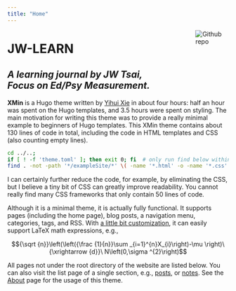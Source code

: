 ```yaml
---
title: "Home"
---
```


[<img src="favicon.ico" style="max-width:15%;min-width:40px;float:right;" alt="Github repo" />](https://github.com/yihui/hugo-xmin)

# JW-LEARN
## _A learning journal by JW Tsai,</br>Focus on Ed/Psy Measurement._

**XMin** is a Hugo theme written by [Yihui Xie](https://yihui.org) in about four hours: half an hour was spent on the Hugo templates, and 3.5 hours were spent on styling. The main motivation for writing this theme was to provide a really minimal example to beginners of Hugo templates. This XMin theme contains about 130 lines of code in total, including the code in HTML templates and CSS (also counting empty lines).

```bash
cd ../..;
if [ ! -f 'theme.toml' ]; then exit 0; fi  # only run find below within the theme example site
find . -not -path '*/exampleSite/*' \( -name '*.html' -o -name '*.css' \) | xargs wc -l
```

I can certainly further reduce the code, for example, by eliminating the CSS, but I believe a tiny bit of CSS can greatly improve readability. You cannot really find many CSS frameworks that only contain 50 lines of code.

Although it is a minimal theme, it is actually fully functional. It supports pages (including the home page), blog posts, a navigation menu, categories, tags, and RSS. With [a little bit customization](https://github.com/yihui/hugo-xmin/blob/master/exampleSite/layouts/partials/foot_custom.html), it can easily support LaTeX math expressions, e.g.,

$${\sqrt {n}}\left(\left({\frac {1}{n}}\sum _{i=1}^{n}X_{i}\right)-\mu \right)\ {\xrightarrow {d}}\ N\left(0,\sigma ^{2}\right)$$

All pages not under the root directory of the website are listed below. You can also visit the list page of a single section, e.g., [posts](/post/), or [notes](/note/). See the [About](/about/) page for the usage of this theme.
